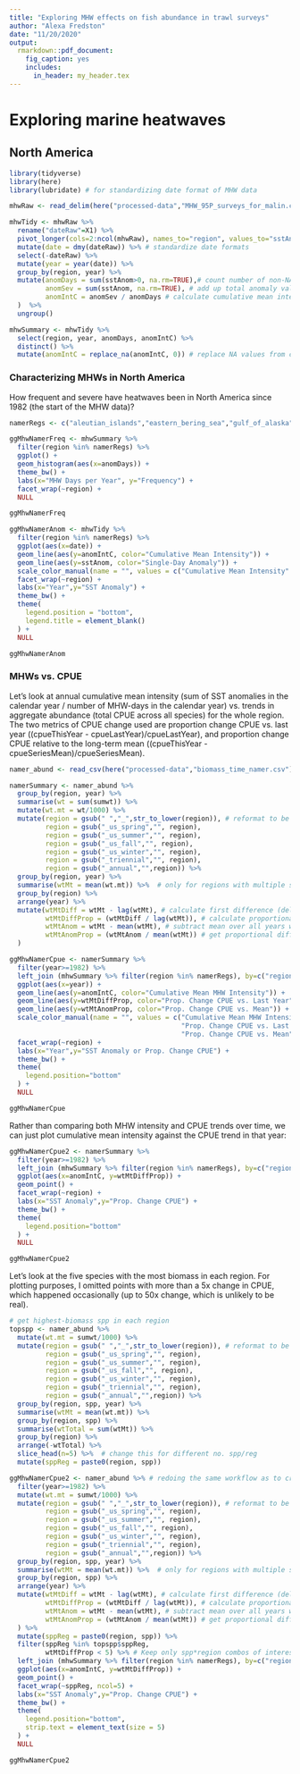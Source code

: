 ```yaml
---
title: "Exploring MHW effects on fish abundance in trawl surveys"
author: "Alexa Fredston"
date: "11/20/2020"
output:
  rmarkdown::pdf_document:
    fig_caption: yes        
    includes:  
      in_header: my_header.tex
---
```


# Exploring marine heatwaves 

## North America

```r
library(tidyverse)
library(here)
library(lubridate) # for standardizing date format of MHW data
```

```r
mhwRaw <- read_delim(here("processed-data","MHW_95P_surveys_for_malin.csv"), ";") # file from Thomas - download and move to processed-data folder

mhwTidy <- mhwRaw %>% 
  rename("dateRaw"=X1) %>% 
  pivot_longer(cols=2:ncol(mhwRaw), names_to="region", values_to="sstAnom") %>% # convert to "long" format
  mutate(date = dmy(dateRaw)) %>% # standardize date formats
  select(-dateRaw) %>% 
  mutate(year = year(date)) %>% 
  group_by(region, year) %>% 
  mutate(anomDays = sum(sstAnom>0, na.rm=TRUE),# count number of non-NA anomaly days 
         anomSev = sum(sstAnom, na.rm=TRUE), # add up total anomaly values
         anomIntC = anomSev / anomDays # calculate cumulative mean intensity for every region*year 
  )  %>% 
  ungroup()

mhwSummary <- mhwTidy %>% 
  select(region, year, anomDays, anomIntC) %>% 
  distinct() %>% 
  mutate(anomIntC = replace_na(anomIntC, 0)) # replace NA values from calculating anomIntC with 0s

```

### Characterizing MHWs in North America

How frequent and severe have heatwaves been in North America since 1982 (the start of the MHW data)? 

```r
namerRegs <- c("aleutian_islands","eastern_bering_sea","gulf_of_alaska", "gulf_of_mexico","northeast","scotian_shelf","southeast","west_coast")

ggMhwNamerFreq <- mhwSummary %>% 
  filter(region %in% namerRegs) %>% 
  ggplot() + 
  geom_histogram(aes(x=anomDays)) +
  theme_bw() + 
  labs(x="MHW Days per Year", y="Frequency") +
  facet_wrap(~region) + 
  NULL

ggMhwNamerFreq
```


```r

ggMhwNamerAnom <- mhwTidy %>% 
  filter(region %in% namerRegs) %>% 
  ggplot(aes(x=date)) +
  geom_line(aes(y=anomIntC, color="Cumulative Mean Intensity")) +
  geom_line(aes(y=sstAnom, color="Single-Day Anomaly")) +
  scale_color_manual(name = "", values = c("Cumulative Mean Intensity" = "darkblue", "Single-Day Anomaly" = "darkgreen")) +
  facet_wrap(~region) +
  labs(x="Year",y="SST Anomaly") +
  theme_bw() + 
  theme(
    legend.position = "bottom",
    legend.title = element_blank()
  ) +
  NULL

ggMhwNamerAnom
```

### MHWs vs. CPUE

Let's look at annual cumulative mean intensity (sum of SST anomalies in the calendar year / number of MHW-days in the calendar year) vs. trends in aggregate abundance (total CPUE across all species) for the whole region. The two metrics of CPUE change used are proportion change CPUE vs. last year ((cpueThisYear - cpueLastYear)/cpueLastYear), and proportion change CPUE relative to the long-term mean ((cpueThisYear - cpueSeriesMean)/cpueSeriesMean). 

```r
namer_abund <- read_csv(here("processed-data","biomass_time_namer.csv"))

namerSummary <- namer_abund %>% 
  group_by(region, year) %>% 
  summarise(wt = sum(sumwt)) %>% 
  mutate(wt.mt = wt/1000) %>% 
  mutate(region = gsub(" ","_",str_to_lower(region)), # reformat to be consistent with MHW region IDs
         region = gsub("_us_spring","", region),
         region = gsub("_us_summer","", region),
         region = gsub("_us_fall","", region),
         region = gsub("_us_winter","", region),
         region = gsub("_triennial","", region),
         region = gsub("_annual","",region)) %>% 
  group_by(region, year) %>% 
  summarise(wtMt = mean(wt.mt)) %>%  # only for regions with multiple seasons, use the mean CPUE across surveys
  group_by(region) %>% 
  arrange(year) %>% 
  mutate(wtMtDiff = wtMt - lag(wtMt), # calculate first difference (delta from last year; will be 3 years ago in WCTRI)
         wtMtDiffProp = (wtMtDiff / lag(wtMt)), # calculate proportional change
         wtMtAnom = wtMt - mean(wtMt), # subtract mean over all years within the region
         wtMtAnomProp = (wtMtAnom / mean(wtMt)) # get proportional difference of anomaly relative to mean
  ) 

ggMhwNamerCpue <- namerSummary %>% 
  filter(year>=1982) %>% 
  left_join (mhwSummary %>% filter(region %in% namerRegs), by=c("region","year")) %>% 
  ggplot(aes(x=year)) + 
  geom_line(aes(y=anomIntC, color="Cumulative Mean MHW Intensity")) +
  geom_line(aes(y=wtMtDiffProp, color="Prop. Change CPUE vs. Last Year")) + 
  geom_line(aes(y=wtMtAnomProp, color="Prop. Change CPUE vs. Mean")) +
  scale_color_manual(name = "", values = c("Cumulative Mean MHW Intensity" = "darkblue", 
                                           "Prop. Change CPUE vs. Last Year" = "darkred",
                                           "Prop. Change CPUE vs. Mean" = "darkorange")) +
  facet_wrap(~region) +
  labs(x="Year",y="SST Anomaly or Prop. Change CPUE") + 
  theme_bw() +
  theme(
    legend.position="bottom"
  ) +
  NULL

ggMhwNamerCpue
```

Rather than comparing both MHW intensity and CPUE trends over time, we can just plot cumulative mean intensity against the CPUE trend in that year:

```r
ggMhwNamerCpue2 <- namerSummary %>% 
  filter(year>=1982) %>% 
  left_join (mhwSummary %>% filter(region %in% namerRegs), by=c("region","year")) %>% 
  ggplot(aes(x=anomIntC, y=wtMtDiffProp)) + 
  geom_point() +
  facet_wrap(~region) +
  labs(x="SST Anomaly",y="Prop. Change CPUE") + 
  theme_bw() +
  theme(
    legend.position="bottom"
  ) +
  NULL

ggMhwNamerCpue2
```

Let's look at the five species with the most biomass in each region. For plotting purposes, I omitted points with more than a 5x change in CPUE, which happened occasionally (up to 50x change, which is unlikely to be real).

```r

# get highest-biomass spp in each region 
topspp <- namer_abund %>% 
  mutate(wt.mt = sumwt/1000) %>% 
  mutate(region = gsub(" ","_",str_to_lower(region)), # reformat to be consistent with MHW region IDs
         region = gsub("_us_spring","", region),
         region = gsub("_us_summer","", region),
         region = gsub("_us_fall","", region),
         region = gsub("_us_winter","", region),
         region = gsub("_triennial","", region),
         region = gsub("_annual","",region)) %>% 
  group_by(region, spp, year) %>% 
  summarise(wtMt = mean(wt.mt)) %>% 
  group_by(region, spp) %>% 
  summarise(wtTotal = sum(wtMt)) %>% 
  group_by(region) %>% 
  arrange(-wtTotal) %>% 
  slice_head(n=5) %>%  # change this for different no. spp/reg
  mutate(sppReg = paste0(region, spp))

ggMhwNamerCpue2 <- namer_abund %>% # redoing the same workflow as to create namerSummary, but without summing across species this time 
  filter(year>=1982) %>% 
  mutate(wt.mt = sumwt/1000) %>% 
  mutate(region = gsub(" ","_",str_to_lower(region)), # reformat to be consistent with MHW region IDs
         region = gsub("_us_spring","", region),
         region = gsub("_us_summer","", region),
         region = gsub("_us_fall","", region),
         region = gsub("_us_winter","", region),
         region = gsub("_triennial","", region),
         region = gsub("_annual","",region)) %>% 
  group_by(region, spp, year) %>% 
  summarise(wtMt = mean(wt.mt)) %>%  # only for regions with multiple seasons, use the mean CPUE across surveys
  group_by(region, spp) %>% 
  arrange(year) %>% 
  mutate(wtMtDiff = wtMt - lag(wtMt), # calculate first difference (delta from last year; will be 3 years ago in WCTRI)
         wtMtDiffProp = (wtMtDiff / lag(wtMt)), # calculate proportional change
         wtMtAnom = wtMt - mean(wtMt), # subtract mean over all years within the region
         wtMtAnomProp = (wtMtAnom / mean(wtMt)) # get proportional difference of anomaly relative to mean
  ) %>% 
  mutate(sppReg = paste0(region, spp)) %>% 
  filter(sppReg %in% topspp$sppReg,
         wtMtDiffProp < 5) %>% # Keep only spp*region combos of interest
  left_join (mhwSummary %>% filter(region %in% namerRegs), by=c("region","year")) %>% 
  ggplot(aes(x=anomIntC, y=wtMtDiffProp)) + 
  geom_point() +
  facet_wrap(~sppReg, ncol=5) +
  labs(x="SST Anomaly",y="Prop. Change CPUE") + 
  theme_bw() +
  theme(
    legend.position="bottom",
    strip.text = element_text(size = 5)
  ) +
  NULL

ggMhwNamerCpue2
```

